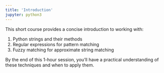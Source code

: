 ```yaml
---
title: 'Introduction'
jupyter: python3
---
```



This short course provides a concise introduction to working with:

1. Python strings and their methods
2. Regular expressions for pattern matching
3. Fuzzy matching for approximate string matching

By the end of this 1-hour session, you'll have a practical understanding of these techniques and when to apply them.

